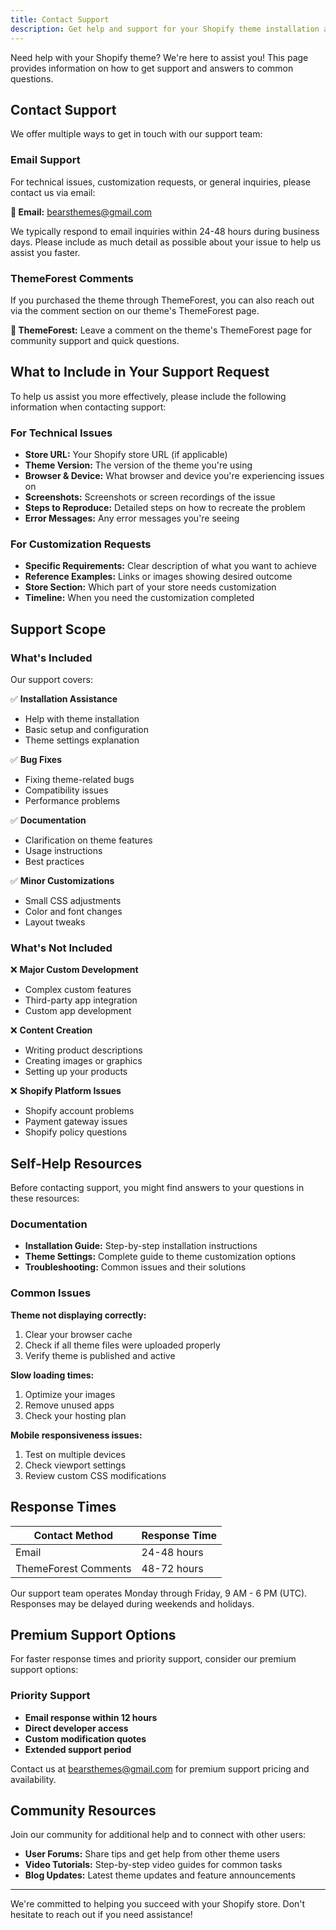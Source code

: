 ```yaml
---
title: Contact Support
description: Get help and support for your Shopify theme installation and customization.
---
```


Need help with your Shopify theme? We're here to assist you! This page provides information on how to get support and answers to common questions.

## Contact Support

We offer multiple ways to get in touch with our support team:

### Email Support

For technical issues, customization requests, or general inquiries, please contact us via email:

**📧 Email:** [bearsthemes@gmail.com](mailto:bearsthemes@gmail.com)

<Note title="Email Response Time" type="info">
  We typically respond to email inquiries within 24-48 hours during business days. Please include as much detail as possible about your issue to help us assist you faster.
</Note>

### ThemeForest Comments

If you purchased the theme through ThemeForest, you can also reach out via the comment section on our theme's ThemeForest page.

**💬 ThemeForest:** Leave a comment on the theme's ThemeForest page for community support and quick questions.

## What to Include in Your Support Request

To help us assist you more effectively, please include the following information when contacting support:

### For Technical Issues

- **Store URL:** Your Shopify store URL (if applicable)
- **Theme Version:** The version of the theme you're using
- **Browser & Device:** What browser and device you're experiencing issues on
- **Screenshots:** Screenshots or screen recordings of the issue
- **Steps to Reproduce:** Detailed steps on how to recreate the problem
- **Error Messages:** Any error messages you're seeing

### For Customization Requests

- **Specific Requirements:** Clear description of what you want to achieve
- **Reference Examples:** Links or images showing desired outcome
- **Store Section:** Which part of your store needs customization
- **Timeline:** When you need the customization completed

## Support Scope

### What's Included

Our support covers:

✅ **Installation Assistance**
- Help with theme installation
- Basic setup and configuration
- Theme settings explanation

✅ **Bug Fixes**
- Fixing theme-related bugs
- Compatibility issues
- Performance problems

✅ **Documentation**
- Clarification on theme features
- Usage instructions
- Best practices

✅ **Minor Customizations**
- Small CSS adjustments
- Color and font changes
- Layout tweaks

### What's Not Included

❌ **Major Custom Development**
- Complex custom features
- Third-party app integration
- Custom app development

❌ **Content Creation**
- Writing product descriptions
- Creating images or graphics
- Setting up your products

❌ **Shopify Platform Issues**
- Shopify account problems
- Payment gateway issues
- Shopify policy questions

## Self-Help Resources

Before contacting support, you might find answers to your questions in these resources:

### Documentation

- **Installation Guide:** Step-by-step installation instructions
- **Theme Settings:** Complete guide to theme customization options
- **Troubleshooting:** Common issues and their solutions

### Common Issues

**Theme not displaying correctly:**
1. Clear your browser cache
2. Check if all theme files were uploaded properly
3. Verify theme is published and active

**Slow loading times:**
1. Optimize your images
2. Remove unused apps
3. Check your hosting plan

**Mobile responsiveness issues:**
1. Test on multiple devices
2. Check viewport settings
3. Review custom CSS modifications

## Response Times

| Contact Method | Response Time |
|----------------|---------------|
| Email | 24-48 hours |
| ThemeForest Comments | 48-72 hours |

<Note title="Business Hours" type="warning">
  Our support team operates Monday through Friday, 9 AM - 6 PM (UTC). Responses may be delayed during weekends and holidays.
</Note>

## Premium Support Options

For faster response times and priority support, consider our premium support options:

### Priority Support

- **Email response within 12 hours**
- **Direct developer access**
- **Custom modification quotes**
- **Extended support period**

Contact us at [bearsthemes@gmail.com](mailto:bearsthemes@gmail.com) for premium support pricing and availability.

## Community Resources

Join our community for additional help and to connect with other users:

- **User Forums:** Share tips and get help from other theme users
- **Video Tutorials:** Step-by-step video guides for common tasks
- **Blog Updates:** Latest theme updates and feature announcements

---

We're committed to helping you succeed with your Shopify store. Don't hesitate to reach out if you need assistance!